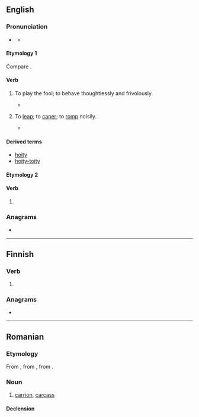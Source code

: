 ==English==

===Pronunciation===
* {{a|UK}} {{IPA|en|/ˈhɔɪt/}}
** {{audio|en|LL-Q1860 (eng)-Vealhurl-hoit.wav|Audio (UK)}}

====Etymology 1====
Compare {{cog|cy|hoetian||to dally, dandle}}.

====Verb====
{{head|en|verb}}

# {{lb|en|archaic}} To play the fool; to behave thoughtlessly and frivolously.
#* {{RQ:Fuller Palestine|chapter=Of the Clothes and Ornaments of the Jews|section=IV (The Habits of Girls, Virgins, Brides, Wives, and Widows amongst the Jews)|paragraph=2|page=535|passage=Let none condemn them [girls] for rigs, because thus '''hoiting''' with boys, seeing the simplicity of their age was a patent to privilege any innocent pastime, and few more years will make them blush themselves into better manners.}}
# {{lb|en|obsolete}} To [[leap]]; to [[caper]]; to [[romp]] noisily.
#* {{RQ:Beaumont Fletcher Comedies and Tragedies|title=The Knight of the Burning Pestle|passage=Hark, my husband! he's singing and '''hoiting'''; and I'm fain to cark and care, and all little enough}}

====Derived terms====
* [[hoity]] <!--I presume-->
* [[hoity-toity]]

====Etymology 2====

====Verb====
{{en-verb|hoits|hoiting|hoit}}

# {{pronunciation spelling of|en|hurt}}

===Anagrams===
* {{anagrams|en|a=hiot|thio-}}

----

==Finnish==

===Verb===
{{head|fi|verb form}}

# {{fi-form of|pr=second-person|pl=singular|mood=indicative|tense=past|hokea}}

===Anagrams===
* {{anagrams|fi|a=hiot|hiot|ihot}}

----

==Romanian==

===Etymology===
From {{bor|ro|hu|holt}}, from {{m|hu|hal}}, from {{der|ro|urj-pro|*kale-|t=to die}}.

===Noun===
{{ro-noun|n|hoituri}}

# [[carrion]], [[carcass]]

====Declension====
{{ro-noun-n-uri}}